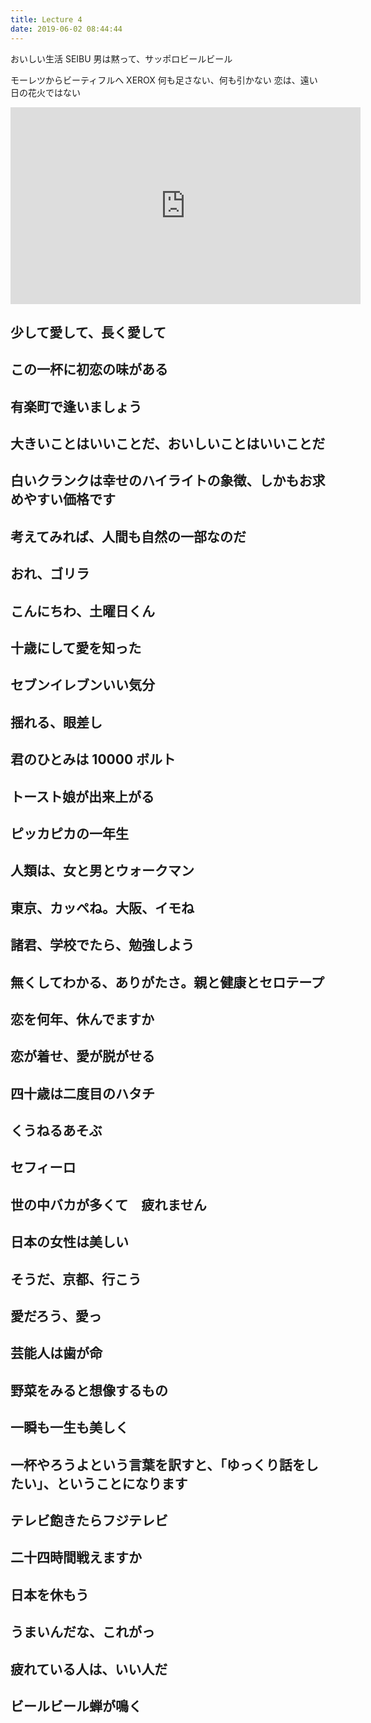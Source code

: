 ```yaml
---
title: Lecture 4
date: 2019-06-02 08:44:44
---
```


おいしい生活
SEIBU
男は黙って、サッポロビールビール

モーレツからビーティフルへ
XEROX
何も足さない、何も引かない
恋は、遠い日の花火ではない

<iframe
  width="560"
  height="315"
  src="https://www.youtube.com/embed/XmfLDpIZTY0"
  frameborder="0"
  allow="accelerometer; autoplay; encrypted-media; gyroscope; picture-in-picture"
  allowfullscreen
></iframe>

## 少して愛して、長く愛して

## この一杯に初恋の味がある

## 有楽町で逢いましょう

## 大きいことはいいことだ、おいしいことはいいことだ

## 白いクランクは幸せのハイライトの象徴、しかもお求めやすい価格です

## 考えてみれば、人間も自然の一部なのだ

## おれ、ゴリラ

## こんにちわ、土曜日くん

## 十歳にして愛を知った

## セブンイレブンいい気分

## 揺れる、眼差し

## 君のひとみは 10000 ボルト

## トースト娘が出来上がる

## ピッカピカの一年生

## 人類は、女と男とウォークマン

## 東京、カッペね。大阪、イモね

## 諸君、学校でたら、勉強しよう

## 無くしてわかる、ありがたさ。親と健康とセロテープ

## 恋を何年、休んでますか

## 恋が着せ、愛が脱がせる

## 四十歳は二度目のハタチ

## くうねるあそぶ

## セフィーロ

## 世の中バカが多くて　疲れません

## 日本の女性は美しい

## そうだ、京都、行こう

## 愛だろう、愛っ

## 芸能人は歯が命

## 野菜をみると想像するもの

## 一瞬も一生も美しく

## 一杯やろうよという言葉を訳すと、「ゆっくり話をしたい」、ということになります

## テレビ飽きたらフジテレビ

## 二十四時間戦えますか

## 日本を休もう

## うまいんだな、これがっ

## 疲れている人は、いい人だ

## ビールビール蝉が鳴く
